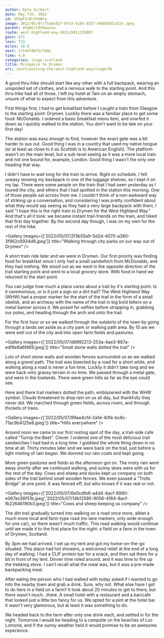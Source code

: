 ```yaml
---
author: Kyle Gilbert
date: May 7th, 2022
id: 1h5pF2rBc3SmNtq
image: 2022/05/07/75a8c027-07cd-4184-9157-d48dd5d1a32e.jpeg
parent: OfpW2rt8VHawxvu
route: west-highland-way-2022/8811335007
gain: 671
loss: 723
miles: 10.8
next: 2z545Y0bTSzTmOy
time: 4,0
categories: stage,scotland
title: Milngavie to Drymen
uri: /post/walking-the-west-highland-way/stage/01
---
```


<Stats />

<Route />

A good thru-hike should start like any other with a full backpack, wearing an
unspoiled set of clothes, and a nervous walk to the starting point. And this
thru-hike had all of those. I left my hotel at 7am on an empty stomach, unsure
of what to expect from this adventure.

First things first, I had to get breakfast before I caught a train from Glasgow
to the starting point: Drymen. Luckily there was a familiar place to get some
food: McDonalds. I ordered a basic breakfast menu item, and snarfed it down as
I quickly walked to the station. You don't want to be late on your first day!

The station was easy enough to find, however the exact gate was a bit harder
to sus out. Good thing I was in a country that used my native tongue (or at
least as close to it as Scottish is to American English). The platform wasn't on
the main level, but a sub-level seeing as it was a more local train and not one
bound for, example, London. Good thing I wasn't the only one heading that way.

I didn't have to wait long for the train to arrive. Right on schedule. I felt
uneasy stowing my backpack in one of the luggage shelves, so I kept it on my lap.
There were some people on the train that I had seen yesterday as I toured the
city, and others that I had spotted in the station this morning. One of those
people sat across from me. I couldn't think of a non-awkward way of
striking up a conversation, and considering I was pretty confident about what
they would say seeing as they had a very large backpack with them, I said
"I hope this is the right train to Drymen for the West Highland Way." And that's
all it took: we became instant trail-friends on the train, and hiked that first
day together. By the second day though, I was on my own for the rest of the hike.

<Gallery images={['2022/05/07/2f3b55a9-5d2d-4070-a380-3f962c6934d8.jpeg']} title="Walking through city parks on our way out of Drymen" />

A short train ride later and we were in Drymen. Our first priority was finding
food for breakfast since I only had a small sandwhich from McDonalds, and they
had nothing. We stood out as we went in the opposite direction of the trail
starting point and went to a local grocery store. With food in hand we returned
to the start point.

You can judge how much a place cares about a trail by it's starting point. Is it
ceremonious, or is it just a sign on a dirt trail? The West Highland Way (WHW)
had a proper marker for the start of the trail in the form of a small obelisk,
and an archway with the name of the trail in big bold letters on a metal banner
across it. We posed for selfies before strapping in, grabbing our poles, and
heading through the arch and onto the trail.

For the first hour or so we walked through the outskirts of the town by going
through a lands set aside as a city park or walking path area. By 10 am we were
well out of the city and into open farm fields and pastures.

<Gallery images={['2022/05/07/d8992213-253a-4ae3-887a-edf8e8a6f489.jpeg']} title="Small stone walls dotted the trail" />

Lots of short stone walls and wooden fences surrounded us as we walked along a
gravel path. The trail was bisected by a road for a short while, and walking
along a road is never a fun time. Luckily it didn't take long and we were back
onto grassy terrain in no time. We passed through a metal gate, and were in
the lowlands. There were green hills as far as the eye could see.

Here and there trail markers dotted the path, emblazened with the WHW symbol.
Clouds threatened to drop rain on us all day, but thankfully they never did.
We marched through green fields, across rivers, and through thickets of trees.

<Gallery images={['2022/05/07/99ae4cfd-2a1d-40fe-bc8c-71ac9b4125e6.jpeg']} title="Hills everywhere" />

Around noon we came to our first resting spot of the day, a trail-side cafe
called "Turnip the Beet". Clever. I ordered one of the most delicious trail
sandwiches I had had in a long time. I gobbled the whole thing down in no time
at all. Thirty minutes later and we were back on the trail, just before a light
misting of rain began. We donned our rain coats and kept going.

More green pastures and fields as the afternoon got on. The misty rain went away
shortly after we continued walking, and sunny skies were with us for the rest
of the day. Cows and sheep and ducks kept us company on both sides of the trail
behind small wooden fences. We even passed a "Trolls Bridge" at one point. It
was fenced off, but who knows if it was real or not.

<Gallery images={['2022/05/07/6e0cdfe6-a4d4-4acf-8990-e067ec56f51b.jpeg','2022/05/07/14b12595-9056-4f84-9acf-fb22646190b3.jpeg']} title="Cows and sheep keeping us company" />

The dirt trail gradually turned into walking on a road once more, albiet a much
more local and farm-type road (no lane markers, only wide enough for one car), so
there wasn't much traffic. This road walking would continue until we made it to
the first place for the night: a field on a farm in the town of Drymen, Scotland.

By 3pm we had arrived. I set up my tent and got my home-on-the-go situated. This
place had hot showers, a welcomed relief at the end of a long day of walking. I
had a CLIF protein bar for a snack, and then sat there for a bit in front of
my tent. Dinner time roled around, and it was time to fire up the trekking stove.
I can't recall what the meal was, but it was a pre-made backpacking meal.

After eating the person who I had walked with today asked if I wanted to go
into the nearby town and grab a drink. Sure, why not. What else have I got to
do here in a field on a farm? It took about 20 minutes to get to there, but
there wasn't much...there. A small hotel with a restaurant and a bar/cafe that
looked just a little too fancy for us. We opted for a pint at the hotel bar. It
wasn't very glamorous, but at least it was something to do.

We headed back to the farm after only one drink each, and settled in for the
night. Tomorrow I would be heading to a campsite on the beaches of Loc Lomond,
and if the sunny weather held it would promise to be an awesome experience.


